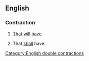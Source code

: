 ==English==

===Contraction===
{{head|en|contraction|head=[[that]][['ll|’ll]][['ve|’ve]]}}

# {{lb|en|nonstandard}} [[that|That]] [[will]] [[have]].
# {{lb|en|nonstandard}} That [[shall]] have.

[[Category:English double contractions]]